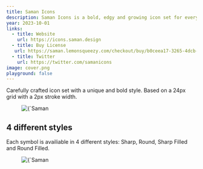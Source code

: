 ```yaml
---
title: Saman Icons
description: Saman Icons is a bold, edgy and growing icon set for everyone.
year: 2023-10-01
links:
  - title: Website
    url: https://icons.saman.design
  - title: Buy License
   url: https://saman.lemonsqueezy.com/checkout/buy/b0ceea17-3265-4dcb-83af-7f83b1b34d96
  - title: Twitter
    url: https://twitter.com/samanicons
image: cover.png
playground: false
---
```


Carefully crafted icon set with a unique and bold style. Based on a 24px grid with a 2px stroke width. 

<figure>
  <Image 
    src={`/images/projects/saman-icons/screen1.png`}
    alt={`Saman Icons`}
    width={1920}
    height={305}
    className='dark:bg-titan-950 bg-zinc-50'
  />
</figure>

## 4 different styles
Each symbol is availiable in 4 different styles: Sharp, Round, Sharp Filled and Round Filled.

<figure>
  <Image 
    src={`/images/projects/saman-icons/screen2.png`}
    alt={`Saman Icons`}
    width={1920}
    height={305}
    className='dark:bg-titan-950 bg-zinc-50'
  />
</figure>